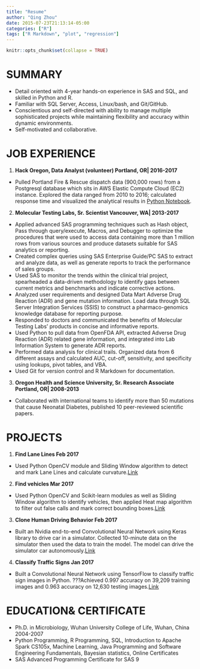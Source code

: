```yaml
---
title: "Resume"
author: "Qing Zhou"
date: 2015-07-23T21:13:14-05:00
categories: ["R"]
tags: ["R Markdown", "plot", "regression"]
---
```


```r
knitr::opts_chunk$set(collapse = TRUE)
```

# SUMMARY

+	Detail oriented with 4-year hands-on experience in SAS and SQL, and skilled in Python and R.
+ Familiar with SQL Server, Access, Linux/bash, and Git/GitHub.
+	Conscientious and self-directed with ability to manage multiple sophisticated projects while maintaining flexibility and accuracy within dynamic environments. 
+ Self-motivated and collaborative. <!--more-->

# JOB EXPERIENCE
1. **Hack Oregon, Data Analyst (volunteer)     Portland, OR| 2016-2017**
+ Pulled Portland Fire & Rescue dispatch data (900,000 rows) from a Postgresql database which sits in AWS Elastic Compute Cloud (EC2) instance. Explored the data ranged from 2010 to 2016; calculated response time and visualized the analytical results in [Python Notebook](https://github.com/datascienceqing/PortlandFire).

2. **Molecular Testing Labs, Sr. Scientist      Vancouver, WA| 2013-2017**
+ Applied advanced SAS programming techniques such as Hash object, Pass through query/execute, Macros, and Debugger to optimize the procedures that were used to access data containing more than 1 million rows from various sources and produce datasets suitable for SAS analytics or reporting.
+ Created complex queries using SAS Enterprise Guide/PC SAS to extract and analyze data, as well as generate reports to track the performance of sales groups.
+ Used SAS to monitor the trends within the clinical trial project, spearheaded a data-driven methodology to identify gaps between current metrics and benchmarks and indicate corrective actions.
+ Analyzed user requirements and designed Data Mart Adverse Drug Reaction (ADR) and gene mutation information. Load data through SQL Server Integration Services (SSIS) to construct a pharmaco-genomics knowledge database for reporting purpose.
+ Responded to doctors and communicated the benefits of Molecular Testing Labs' products in concise and informative reports.
+ Used Python to pull data from OpenFDA API, extracted Adverse Drug Reaction (ADR) related gene information, and integrated into Lab Information System to generate ADR reports.
+ Performed data analysis for clinical trails. Organized data from 6 different assays and calculated AUC, cut-off, sensitivity, and specificity using lookups, pivot tables, and VBA.
+ Used Git for version control and R Markdown for documentation.

3. **Oregon Health and Science University, Sr. Research Associate  Portland, OR| 2008-2013**
+ Collaborated with international teams to identify more than 50 mutations that cause Neonatal Diabetes, published 10 peer-reviewed scientific papers.

# PROJECTS
1. **Find Lane Lines    Feb 2017**
+ Used Python OpenCV module and Sliding Window algorithm to detect and mark Lane Lines and calculate curvature.[Link]( https://youtu.be/1VN5ryqO5r0)
2. **Find vehicles    Mar 2017**
+ Used Python OpenCV and Scikit-learn modules as well as Sliding Window algorithm to identify vehicles, then applied Heat map algorithm to filter out false calls and mark correct bounding boxes.[Link](https://youtu.be/tOZhbInBmNU )
3. **Clone Human Driving Behavior   Feb 2017**
+ Built an Nvidia end-to-end Convolutional Neural Network using Keras library to drive car in a simulator. Collected 10-minute data on the simulator then used the data to train the model. The model can drive the simulator car autonomously.[Link](https://youtu.be/5R_c7XdWmZg)
4. **Classify Traffic Signs   Jan 2017**
+ Built a Convolutional Neural Network using TensorFlow to classify traffic sign images in Python. ???Achieved 0.997 accuracy on 39,209 training images and 0.963 accuracy on 12,630 testing images.[Link](https://github.com/datascienceqing/Traffic-Sign-Classification-Project)

# EDUCATION& CERTIFICATE
+ Ph.D. in Microbiology, Wuhan University College of Life, Wuhan, China 2004-2007
+ Python Programming, R Programming, SQL, Introduction to Apache Spark CS105x, Machine Learning, Java Programming and Software Engineering Fundamentals, Bayesian statistics,  Online Certificates
+ SAS Advanced Programming Certificate for SAS 9



